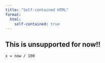 ```yaml
---
title: "Self-contained HTML"
format:
  html:
    self-contained: true
---
```


## This is unsupported for now!!

```observable
x = now / 100
```
